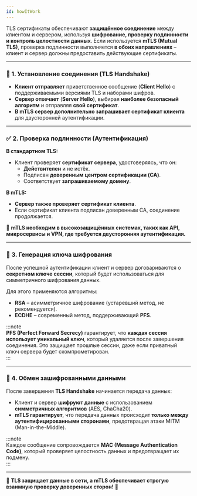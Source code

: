 ```yaml
---
id: howItWork
---
```


TLS сертификаты обеспечивают **защищённое соединение** между клиентом и сервером, используя **шифрование, проверку подлинности и контроль целостности данных**. Если используется **mTLS (Mutual TLS)**, проверка подлинности выполняется **в обоих направлениях** – клиент и сервер должны предоставить действующие сертификаты.

---

### 🔗 1. Установление соединения (TLS Handshake)  
- **Клиент отправляет** приветственное сообщение (**Client Hello**) с поддерживаемыми версиями TLS и наборами шифров.  
- **Сервер отвечает** (**Server Hello**), выбирая **наиболее безопасный алгоритм** и отправляя **свой сертификат**.  
- **В mTLS сервер дополнительно запрашивает сертификат клиента** для двусторонней аутентификации.  

---

### ✅ 2. Проверка подлинности (Аутентификация)  
**В стандартном TLS:**  
- Клиент проверяет **сертификат сервера**, удостоверяясь, что он:  
  - **Действителен** и не истёк.  
  - Подписан **доверенным центром сертификации (CA)**.  
  - Соответствует **запрашиваемому домену**.  

**В mTLS:**  
- **Сервер также проверяет сертификат клиента**.  
- Если сертификат клиента подписан доверенным CA, соединение продолжается.  

📌 **mTLS необходим в высокозащищённых системах, таких как API, микросервисы и VPN, где требуется двусторонняя аутентификация.**  

---

### 🔐 3. Генерация ключа шифрования  
После успешной аутентификации клиент и сервер договариваются о **секретном ключе сессии**, который будет использоваться для симметричного шифрования данных.  

Для этого применяются алгоритмы:  
- **RSA** – асимметричное шифрование (устаревший метод, не рекомендуется).  
- **ECDHE** – современный метод, поддерживающий **PFS**.  

:::note  
**PFS (Perfect Forward Secrecy)** гарантирует, что **каждая сессия использует уникальный ключ**, который удаляется после завершения соединения. Это защищает прошлые сессии, даже если приватный ключ сервера будет скомпрометирован.  
:::

---

### 🔄 4. Обмен зашифрованными данными  
После завершения **TLS Handshake** начинается передача данных:  

- Клиент и сервер **шифруют данные** с использованием **симметричных алгоритмов** (AES, ChaCha20).  
- **mTLS гарантирует**, что передача данных происходит **только между аутентифицированными сторонами**, предотвращая атаки MITM (Man-in-the-Middle).  

:::note  
Каждое сообщение сопровождается **MAC (Message Authentication Code)**, который проверяет целостность данных и предотвращает их подмену.  
:::

---

📌 **TLS защищает данные в сети, а mTLS обеспечивает строгую взаимную проверку доверенных сторон!** 🚀
